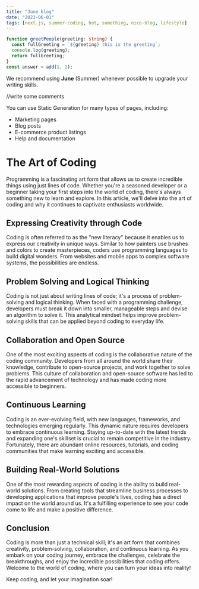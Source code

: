```yaml
---
title: "June blog"
date: "2023-06-01"
tags: [next.js, summer-coding, hot, something, nice-blog, lifestyle]
---
```


```ts
function greetPeople(greeting: string) {
  const fullGreeting = `${greeting} this is the greeting`;
  console.log(greeting);
  return fullGreeting;
}
const answer = add(1, 2);
```

We recommend using **June** (Summer) whenever possible to upgrade your writing skills.

//write some comments

You can use Static Generation for many types of pages, including:

- Marketing pages
- Blog posts
- E-commerce product listings
- Help and documentation

# The Art of Coding

Programming is a fascinating art form that allows us to create incredible things using just lines of code. Whether you're a seasoned developer or a beginner taking your first steps into the world of coding, there's always something new to learn and explore. In this article, we'll delve into the art of coding and why it continues to captivate enthusiasts worldwide.

## Expressing Creativity through Code

Coding is often referred to as the "new literacy" because it enables us to express our creativity in unique ways. Similar to how painters use brushes and colors to create masterpieces, coders use programming languages to build digital wonders. From websites and mobile apps to complex software systems, the possibilities are endless.

## Problem Solving and Logical Thinking

Coding is not just about writing lines of code; it's a process of problem-solving and logical thinking. When faced with a programming challenge, developers must break it down into smaller, manageable steps and devise an algorithm to solve it. This analytical mindset helps improve problem-solving skills that can be applied beyond coding to everyday life.

## Collaboration and Open Source

One of the most exciting aspects of coding is the collaborative nature of the coding community. Developers from all around the world share their knowledge, contribute to open-source projects, and work together to solve problems. This culture of collaboration and open-source software has led to the rapid advancement of technology and has made coding more accessible to beginners.

## Continuous Learning

Coding is an ever-evolving field, with new languages, frameworks, and technologies emerging regularly. This dynamic nature requires developers to embrace continuous learning. Staying up-to-date with the latest trends and expanding one's skillset is crucial to remain competitive in the industry. Fortunately, there are abundant online resources, tutorials, and coding communities that make learning exciting and accessible.

## Building Real-World Solutions

One of the most rewarding aspects of coding is the ability to build real-world solutions. From creating tools that streamline business processes to developing applications that improve people's lives, coding has a direct impact on the world around us. It's a fulfilling experience to see your code come to life and make a positive difference.

## Conclusion

Coding is more than just a technical skill; it's an art form that combines creativity, problem-solving, collaboration, and continuous learning. As you embark on your coding journey, embrace the challenges, celebrate the breakthroughs, and enjoy the incredible possibilities that coding offers. Welcome to the world of coding, where you can turn your ideas into reality!

Keep coding, and let your imagination soar!

